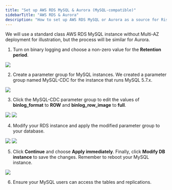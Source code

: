 ```yaml
---
title: "Set up AWS RDS MySQL & Aurora (MySQL-compatible)"
sidebarTitle: "AWS RDS & Aurora"
description: "How to set up AWS RDS MySQL or Aurora as a source for RisingWave."
---
```

We will use a standard class AWS RDS MySQL instance without Multi-AZ deployment for illustration, but the process will be similar for Aurora.

1. Turn on binary logging and choose a non-zero value for the **Retention period**.
<Frame>
<img src="/images/ret-period.png">
</Frame>

2. Create a parameter group for MySQL instances. We created a parameter group named MySQL-CDC for the instance that runs MySQL 5.7.x.
<Frame>
<img src="/images/parameter-group.png" />
</Frame>

3. Click the MySQL-CDC parameter group to edit the values of **binlog\_format** to **ROW** and **binlog\_row\_image** to **full**.
<Frame>
<img src="/images/binlog-format.png" />
</Frame>

<Frame>
<img src="/images/binlog-row.png" />
</Frame>

4. Modify your RDS instance and apply the modified parameter group to your database.

<Frame>
<img src="/images/modify-RDS.png" />
</Frame>

<Frame>
<img src="/images/apply-to-database.png" />
</Frame>

5. Click **Continue** and choose **Apply immediately**. Finally, click **Modify DB instance** to save the changes. Remember to reboot your MySQL instance.

<Frame>
<img src="/images/save-changes.png" />
</Frame>

6. Ensure your MySQL users can access the tables and replications.